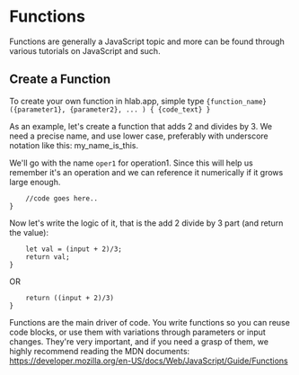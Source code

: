 

#  Functions

Functions are generally a JavaScript topic and more can be found through various tutorials on JavaScript and such. 

## Create a Function

To create your own function in hlab.app, simple type `{function_name}({parameter1}, {parameter2}, ... ) { {code_text} }`

As an example, let's create a function that adds 2 and divides by 3. We need a precise name, and use lower case, preferably with underscore notation like this: my_name_is_this.

We'll go with the name `oper1` for operation1. Since this will help us remember it's an operation and we can reference it numerically if it grows large enough.

```oper1(input) {
    //code goes here..
}
```

Now let's write the logic of it, that is the add 2 divide by 3 part (and return the value):

```oper1(input) {
    let val = (input + 2)/3;
    return val;
}
```

OR 

```oper1(input) {
    return ((input + 2)/3)
}
```

Functions are the main driver of code. You write functions so you can reuse code blocks, or use them with variations through parameters or input changes. They're very important, and if you need a grasp of them, we highly recommend reading the MDN documents: https://developer.mozilla.org/en-US/docs/Web/JavaScript/Guide/Functions

